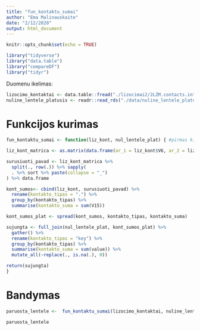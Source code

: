 ```yaml
---
title: "fun_kontaktu_sumai"
author: "Ema Malinauskaite"
date: "2/12/2020"
output: html_document
---
```



```r
knitr::opts_chunk$set(echo = TRUE)
```

```r
library("tidyverse")
library("data.table")
library("compareDF")
library("tidyr")
```

Duomenu ikelimas:
```r
lizocimo_kontaktai <- data.table::fread("./lizocimai2/2LZM.contacts.interresidue.table")
nuline_lentele_platusis <- readr::read_rds("./data/nuline_lentele_platusis.rds")
```

# Funkcijos kurimas

```r
fun_kontaktu_sumai <- function(liz_kont, nul_lentele_plat) { #pirmas kintamasis kontaktu lentele, antras nuline lentele

liz_kont_matrica <- as.matrix(data.frame(ar_1 = liz_kont$V6, ar_2 = liz_kont$V13))

surusiuoti_pavad <- liz_kont_matrica %>% 
  split(., row(.)) %>% sapply(
  . %>% sort %>% paste(collapse = "_")
) %>% data.frame

kont_sumos<- cbind(liz_kont, surusiuoti_pavad) %>% 
  rename(kontakto_tipas = ".") %>% 
  group_by(kontakto_tipas) %>% 
  summarise(kontakto_suma = sum(V15)) 

kont_sumos_plat <- spread(kont_sumos, kontakto_tipas, kontakto_suma)

sujungta <- full_join(nul_lentele_plat, kont_sumos_plat) %>% 
  gather() %>% 
  rename(kontakto_tipas = "key") %>% 
  group_by(kontakto_tipas) %>% 
  summarise(kontakto_suma = sum(value)) %>% 
  mutate_all(~replace(., is.na(.), 0))

return(sujungta)
}
```

# Bandymas

```r
paruosta_lentele <-  fun_kontaktu_sumai(lizocimo_kontaktai, nuline_lentele_platusis)

paruosta_lentele
```


